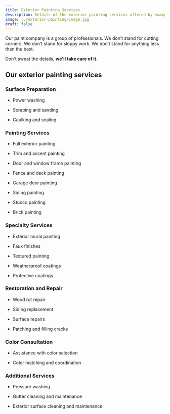 ```yaml
---
title: Exterior Painting Services
description: Details of the exterior painting services offered by example company
image: ../exterior-painting/image.jpg
draft: false
---
```


Our paint company is a group of professionals. We don’t stand for cutting
corners. We don’t stand for sloppy work. We don’t stand for anything less
than the best.

Don't sweat the details, **we'll take care of it.**

## Our exterior painting services

### Surface Preparation

- Power washing

- Scraping and sanding

- Caulking and sealing

### Painting Services

- Full exterior painting

- Trim and accent painting

- Door and window frame painting

- Fence and deck painting

- Garage door painting

- Siding painting

- Stucco painting

- Brick painting

### Specialty Services

- Exterior mural painting

- Faux finishes

- Textured painting

- Weatherproof coatings

- Protective coatings

### Restoration and Repair

- Wood rot repair

- Siding replacement

- Surface repairs

- Patching and filling cracks

### Color Consultation

- Assistance with color selection

- Color matching and coordination

### Additional Services

- Pressure washing

- Gutter cleaning and maintenance

- Exterior surface cleaning and maintenance
